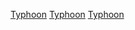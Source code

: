 {{catmore}}
{{Year by category
| m = 2
| c = 0
| d = 1
| y = 5
| cat = 太平洋颱風季
| in = 
| parent = 太平洋颱風季
| subcat = 2015年自然灾害
| sortkey = typhoon
}}

{{Commons category|2015 Pacific typhoon season}}

[[Category:2015年氣象|Typhoon]]
[[Category:2015年亞洲|Typhoon]]
[[Category:2015年大洋洲|Typhoon]]
